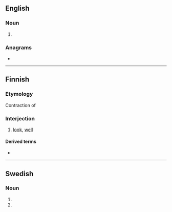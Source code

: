 ==English==

===Noun===
{{head|en|noun plural form}}

# {{plural of|kappa|lang=en}}

===Anagrams===
* {{anagrams|en|papsak}}

----

==Finnish==

===Etymology===
Contraction of {{suffix|lang=fi|katso|pas}}

===Interjection===
{{fi-int}}

# [[look]], [[well]]

====Derived terms====
* {{l|fi|kappas vain}}

----

==Swedish==

===Noun===
{{head|sv|noun form}}

# {{sv-noun-form-indef-gen|kappa}}
# {{sv-noun-form-indef-gen-pl|kappa}}